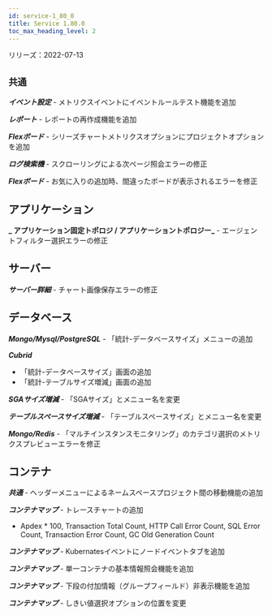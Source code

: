 ```yaml
---
id: service-1_80_0
title: Service 1.80.0
toc_max_heading_level: 2
---
```



リリーズ：2022-07-13

## `共通`

**_イベント設定_** - メトリクスイベントにイベントルールテスト機能を追加

**_レポート_** - レポートの再作成機能を追加

**_Flexボード_** - シリーズチャートメトリクスオプションにプロジェクトオプションを追加

**_ログ検索機_** - スクローリングによる次ページ照会エラーの修正

**_Flexボード_** - お気に入りの追加時、間違ったボードが表示されるエラーを修正

## アプリケーション

**_ アプリケーション固定トポロジ / アプリケーショントポロジー_** - エージェントフィルター選択エラーの修正

## サーバー

**_サーバー詳細_** - チャート画像保存エラーの修正

## データベース

**_Mongo/Mysql/PostgreSQL_** - 「統計-データベースサイズ」メニューの追加

**_Cubrid_**

-   「統計-データベースサイズ」画面の追加
-   「統計-テーブルサイズ増減」画面の追加

**_SGAサイズ増減_** - 「SGAサイズ」とメニュー名を変更

**_テーブルスペースサイズ増減_** - 「テーブルスペースサイズ」とメニュー名を変更

**_Mongo/Redis_** - 「マルチインスタンスモニタリング」のカテゴリ選択のメトリクスプレビューエラーを修正

## コンテナ

**_共通_** - ヘッダーメニューによるネームスペースプロジェクト間の移動機能の追加

**_コンテナマップ_** - トレースチャートの追加

-   Apdex \* 100, Transaction Total Count, HTTP Call Error Count, SQL Error Count, Transaction Error Count, GC Old Generation Count

**_コンテナマップ_** - Kubernatesイベントにノードイベントタブを追加

**_コンテナマップ_** - 単一コンテナの基本情報照会機能を追加

**_コンテナマップ_** - 下段の付加情報（グループフィールド）非表示機能を追加

**_コンテナマップ_** - しきい値選択オプションの位置を変更
